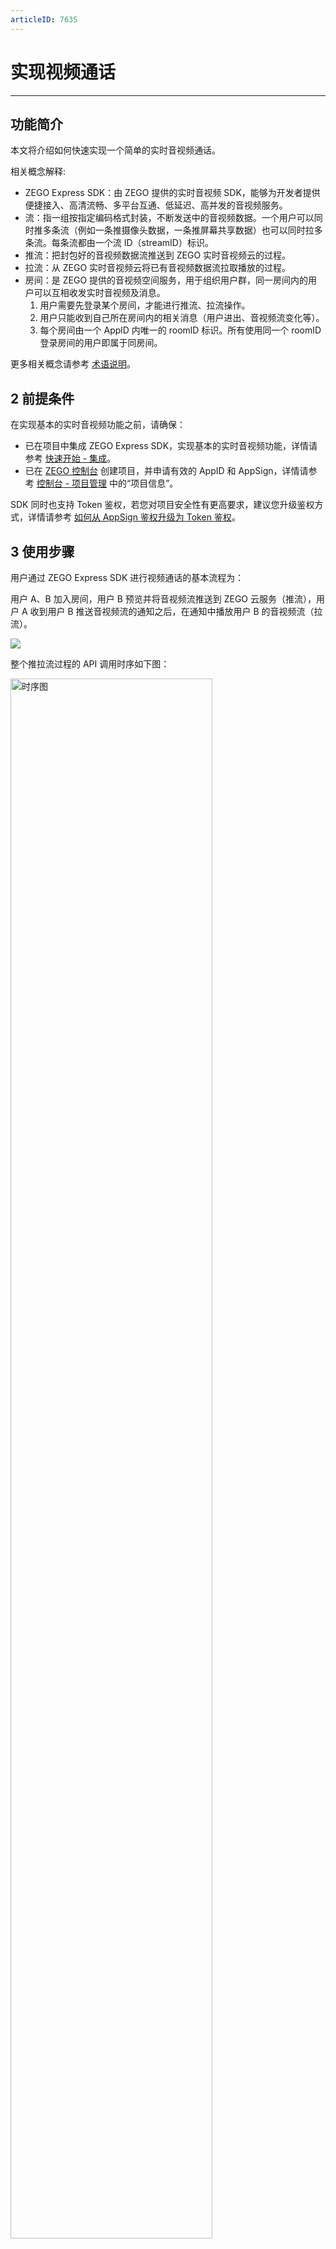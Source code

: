 ```yaml
---
articleID: 7635
---
```

# 实现视频通话 

---



##  功能简介

本文将介绍如何快速实现一个简单的实时音视频通话。

相关概念解释:

- ZEGO Express SDK：由 ZEGO 提供的实时音视频 SDK，能够为开发者提供便捷接入、高清流畅、多平台互通、低延迟、高并发的音视频服务。
- 流：指一组按指定编码格式封装，不断发送中的音视频数据。一个用户可以同时推多条流（例如一条推摄像头数据，一条推屏幕共享数据）也可以同时拉多条流。每条流都由一个流 ID（streamID）标识。
- 推流：把封包好的音视频数据流推送到 ZEGO 实时音视频云的过程。
- 拉流：从 ZEGO 实时音视频云将已有音视频数据流拉取播放的过程。
- 房间：是 ZEGO 提供的音视频空间服务，用于组织用户群，同一房间内的用户可以互相收发实时音视频及消息。
    1. 用户需要先登录某个房间，才能进行推流、拉流操作。
    2. 用户只能收到自己所在房间内的相关消息（用户进出、音视频流变化等）。
    3. 每个房间由一个 ApplD 内唯一的 roomlD 标识。所有使用同一个 roomID 登录房间的用户即属于同房间。



更多相关概念请参考 [术语说明](#5390)。

## 2 前提条件  

在实现基本的实时音视频功能之前，请确保：  

- 已在项目中集成 ZEGO Express SDK，实现基本的实时音视频功能，详情请参考 [快速开始 - 集成](!Integration/SDK_Integration)。
- 已在 [ZEGO 控制台](https://console.zego.im) 创建项目，并申请有效的 AppID 和 AppSign，详情请参考 [控制台 - 项目管理](https://doc-zh.zego.im/article/12107) 中的“项目信息”。

<Warning title="注意">

SDK 同时也支持 Token 鉴权，若您对项目安全性有更高要求，建议您升级鉴权方式，详情请参考 [如何从 AppSign 鉴权升级为 Token 鉴权](http://doc-zh.zego.im/faq/token_upgrade?product=ExpressVideo)。
</Warning>




## 3 使用步骤  

用户通过 ZEGO Express SDK 进行视频通话的基本流程为：

用户 A、B  加入房间，用户 B 预览并将音视频流推送到 ZEGO 云服务（推流），用户 A 收到用户 B 推送音视频流的通知之后，在通知中播放用户 B 的音视频流（拉流）。

<Frame width="512" height="auto" caption="">
  <img src="https://storage.zego.im/sdk-doc/Pics/Common/ZegoExpressEngine/common_usage_new.png" />
</Frame>

整个推拉流过程的 API 调用时序如下图： 

<img src="/Pics/QuickStart/quickstart_uml.png" alt="时序图" width="80%">   


<a id="createEngine"></a>

### 3.1 创建引擎   

**1. 创建界面（可选）**

<details class="zg-primary">
    <summary>添加界面元素</summary>

在开始之前，推荐开发者添加以下界面元素，方便实现基本的实时音视频功能。

- 本地预览窗口
- 远端视频窗口
- 结束按钮

<img src="/Pics/QuickStart/UI_PC.jpg" alt="界面图" width="40%">

</details>  

**2. 初始化引擎**  

使用 [createEngine](@createEngine) 方法，将申请到的 AppID 和 AppSign 传入参数 “appID” 和 “appSign”。   

<div class="mk-warning">

SDK 同时也支持 Token 鉴权，若您对项目安全性有更高要求，建议您升级鉴权方式，可参考 [如何从 AppSign 鉴权升级为 Token 鉴权](http://doc-zh.zego.im/faq/token_upgrade?product=ExpressVideo)。
</div>

```js
// 引入 ZegoExpressEngine
const zgEngine = window.require('zego-express-engine-electron/ZegoExpressEngine');
const zgDefines = window.require('zego-express-engine-electron/ZegoExpressDefines');

// 采用通用场景
const profile = {
appID : xxx,
appSign : "xxx",
scenario : zgDefines.ZegoScenario.Default
};

zgEngine.createEngine(profile)
.then(() => {
    console.log("init succeed")
}).catch((e) => {
    console.log("init failed", e)
});
```

**3. 设置回调**


关于回调的注册和取消，请参考 [设置回调](!setting_callback) 

<div class="mk-warning">

为避免错过事件通知，建议在在创建引擎后立即注册回调
</div>






<a id="loginRoom"></a>

### 3.2 登录房间

**1. 登录**  

调用 [loginRoom ](@loginRoom) 接口，传入房间 ID 参数 “roomID” 和用户参数 “user”，登录房间。如果房间不存在，调用该接口时会创建并登录此房间。

- 同一个 AppID 内，需保证 “roomID” 信息的全局唯一。
- 同一个 AppID 内，需保证 “userID” 全局唯一，建议开发者将其设置成一个有意义的值，可将 “userID” 与自己业务账号系统进行关联。
- “userID” 不能为 “null”，否则会导致登录房间失败。


```js
zgEngine.loginRoom("TheRoomID",  { userID: "TheUserID", userName: "TheUserName"});
```  


**2. 监听登录房间后的事件回调**

根据实际应用需要，在登录房间后监听想要关注的事件通知，比如房间状态更新、用户状态更新、流状态更新等。 

- [onRoomStateUpdate](!setting_callback#onRoomStateUpdate)：房间状态更新回调。登录房间后，当房间连接状态发生变更（如出现房间断开，登录认证失败等情况），SDK 会通过该回调通知。
- [onRoomUserUpdate](!setting_callback#onRoomUserUpdate)：用户状态更新回调。登录房间后，当房间内有用户新增或删除时，SDK 会通过该回调通知。

    只有调用 [loginRoom](@loginRoom) 接口登录房间时传入 [ZegoRoomConfig](@-ZegoRoomConfig) 配置，且 “isUserStatusNotify” 参数取值为 “true” 时，用户才能收到 [onRoomUserUpdate](!setting_callback#onRoomUserUpdate) 回调。


- [onRoomStreamUpdate](!setting_callback#onRoomStreamUpdate)：流状态更新回调。登录房间后，当房间内有用户新推送或删除音视频流时，SDK 会通过该回调通知。 

<div class="mk-warning">

- 只有调用 [loginRoom](@loginRoom) 接口登录房间时传入 [ZegoRoomConfig](@-ZegoRoomConfig) 配置，且 “isUserStatusNotify” 参数取值为 “true” 时，用户才能收到 [onRoomUserUpdate](!setting_callback#onRoomUserUpdate) 回调。
- 通常情况下，如果某个用户想要播放其他用户推送的视频，可以在收到流状态更新（新增）的回调中，调用 [startPlayingStream](/article/api?doc=express-video-sdk_API~javascript_electron~class~ZegoExpressEngine#start-playing-stream) 接口拉取远端推送的音视频流。
</div>



```js
// 以下为常用的房间相关回调
// 房间状态更新回调
zgEngine.on("onRoomStateUpdate", (param)=>{
    // 根据需要实现事件回调 
});

// 用户状态更新回调
zgEngine.on("onRoomUserUpdate", (param)=>{
    // 根据需要实现事件回调 
});

// 流状态更新回调
zgEngine.on("onRoomStreamUpdate", (param)=>{
    // 根据需要实现事件回调 
});
```  
 
<a id="startPublishingStream"></a>

### 3.3 推流  

**1. 开始推流**  

调用 [startPublishingStream](@startPublishingStream) 接口，传入流 ID 参数 “streamID”，向远端用户发送本端的音视频流。  

<div class = 'mk-warning'>  

同一个 AppID 内，需保证 “streamID” 全局唯一。如果同一个 AppID 内，不同用户各推了一条 “streamID” 相同的流，会导致后推流的用户推流失败。</div>  

```js
// 开始推流
zgEngine.startPublishingStream("streamID");
```  

**2. 启用本地预览（可选）**

<details class="zg-primary">
    <summary>设置预览视图并启动本地预览</summary> 

如果希望看到本端的画面，可调用 [startPreview](/article/api?doc=express-video-sdk_API~javascript_electron~class~ZegoExpressEngine#start-preview) 接口设置预览视图，并启动本地预览。  

```js
// 取一个canvas元素
let localCanvas = document.getElementById("localCanvas");

// 启动本地预览
zgEngine.startPreview({
    canvas: localCanvas,
});
``` 
</details>  

**3. 监听推流后的事件回调**

根据实际应用需要，在推流后监听想要关注的事件通知，比如推流状态更新等。  
 
[onPublisherStateUpdate](!setting_callback#onPublisherStateUpdate)：推流状态更新回调。调用推流接口成功后，当推流状态发生变更（如出现网络中断导致推流异常等情况），SDK 在重试推流的同时，会通过该回调通知。  

```js
// 常用的推流相关回调
// 推流状态更新回调
zgEngine.on("onPublisherStateUpdate", (param)=>{
    // 根据需要实现事件回调
});
```

<Note title="说明">如果您需要了解 ZEGO Express SDK 的摄像头/视频/麦克风/音频/扬声器相关接口，请参考 [常见问题 - 如何实现开关摄像头/视频画面/麦克风/音频/扬声器？](http://doc-zh.zego.im/faq/How_to_switch_devices)。</Note> 

### 3.4 拉流  

**1. 开始拉流**  

调用 [startPlayingStream](/article/api?doc=express-video-sdk_API~javascript_electron~class~ZegoExpressEngine#start-playing-stream) 接口，根据传入的流 ID 参数 “streamID”，拉取远端推送的音视频流。    

```js
// 取一个canvas元素
let remoteCanvas = document.getElementById("remoteCanvas");
// 开始拉流
zgEngine.startPlayingStream("streamID", {
    canvas: remoteCanvas,
});
```		

**2. 监听拉流后的事件回调**


根据实际应用需要，在拉流后监听想要关注的事件通知，比如拉流状态更新等。 
 
[onPlayerStateUpdate](!setting_callback#onPlayerStateUpdate)：拉流状态更新回调。调用拉流接口成功后，当拉流状态发生变更（如出现网络中断导致推流异常等情况），SDK 在重试拉流的同时，会通过该回调通知。  

```js
// 常用的拉流相关回调
// 拉流状态相关回调
zgEngine.on("onPlayerStateUpdate", (param)=>{
    // 根据需要实现事件回调
});
```

### 3.5 在线测试推拉流功能

在真机中运行项目，运行成功后，可以看到本端视频画面。

为方便体验，ZEGO 提供了一个 [Web 端调试示例](https://zegodev.github.io/zego-express-webrtc-sample/assistDev/index.html)，在该页面下，输入相同的 AppID、RoomID，输入不同的 UserID、以及对应的 [Token](https://doc-zh.zego.im/article/16309)，即可加入同一房间与真机设备互通。当成功开始音视频通话时，可以听到远端的音频，看到远端的视频画面。


<a id="stopPublishingStream"></a>

### 3.6 停止推拉流

**1. 停止推流/预览**  

调用 [stopPublishingStream](@stopPublishingStream) 接口停止向远端用户发送本端的音视频流。    

```js
// 停止推流
zgEngine.stopPublishingStream();
```  

如果启用了本地预览，调用 `stopPreview` 接口停止预览。  

```js
// 停止本地预览
zgEngine.stopPreview();
``` 

**2. 停止拉流**

调用 [stopPlayingStream](@stopPlayingStream) 接口停止拉取远端推送的音视频流。  

<Warning title="注意">
如果开发者通过 [onRoomStreamUpdate](@onRoomStreamUpdate) 回调收到了音视频流 “减少” 的通知，请及时调用 [stopPlayingStream](@stopPlayingStream) 接口停止拉流，避免拉到空流、产生额外的成本；或者，开发者可以根据自己的业务需求，选择合适的时机，主动调用 [stopPlayingStream](@stopPlayingStream) 接口停止拉流。
</Warning>

```js
// 停止拉流
zgEngine.stopPlayingStream("streamID");
``` 

### 3.7 退出房间  

调用 [logoutRoom](@logoutRoom) 接口退出房间。 

```js
// 退出房间 
zgEngine.logoutRoom("TheRoomID");   
```  

### 3.8 销毁引擎
调用 [destroyEngine](@destroyEngine) 接口销毁引擎，用于释放 SDK 使用的资源。 

```js
// 销毁引擎
zgEngine.destroyEngine();
```

## 4 常见问题 

1. **Electron 集成的最新版本谷歌内核显卡渲染加速，导致看不到本地预览和拉流画面，但是 CDN 拉流画面是正常的，该如何解决？** 
  
    目前解决该问题的方案主要有两个：    

    - 禁用显卡加速：通过禁用显卡加速，不使用谷歌内核显卡渲染加速功能，可以正常观看到本地预览和拉流画面。    
    - 更换旧版本 Electron：升级 Electron 版本，以适配最新版本谷歌内核显卡渲染加速功能。

2. **当集成 SDK 并使用 Electron9-13 系列版本打包应用后，出现使用 DevTools 的 reload 导致界面 crash、或者出现收不到 SDK 回调的问题，该如何解决？** 
 
    由于高版本的 Electron（Electron9 或以上版本），允许页面多次加载 Node modules，进而可能会导致 Node Addon module 的底层上下文被多次应用、而产生无法预知的问题。所以在 Electron9 ~ Electron14 之间的版本，可以通过以下方式处理：

    在主进程 js 中，设置如下页面属性：`app.allowRendererProcessReuse = false`。（注意：这个属性在 Electron14 或以上版本被废弃，所以 Electron14 或以上版本仍然存在这个问题，暂时无法解决。）

3. **macOS Monterey(12.2.1) 及以上版本运行 electron 应用导致摄像头、麦克风等设备不能使用或者 crash？**    

    如何解决此问题，详情请参考 [FAQ](http://doc-zh.zego.im/faq/macOS_Monterey_v12.2.1_access_solution?product=ExpressVideo&platform=electron)。

4. **在 Linux 操作系统上集成 SDK，且使用 electron-builder 或其它打包工具打包后的应用，出现报错`sand-box`，该如何解决？** 

    <div class="mk-warning">

    如需使用 Linux 平台，请联系 ZEGO 技术支持。 
    </div>

    由于 Linux 系统下，Google Chrome 浏览器的安全性限制问题，需要通过以下方式处理该问题：

    - **方式 1**: 在项目根目录下执行：`sudo chown root ./node_modules/electron/dist/chrome-sandbox && sudo chmod 4755 ./node_modules/electron/dist/chrome-sandbox`。
    - **方式 2**：在 Linux 命令行启动 Electron 程序时，添加命令行参数`--no-sandbox`。
    - **方式 3**：如果是在 Debian 系统下，通过以下方式处理 `sudo sysctl -w kernel.unprivileged_userns_clone=1`。

5. **为什么 canvas 已经设置了宽、高，但最终的拉流画面却被放大了？**

    由于不同的机型差异，设置 canvas 的宽、高后，拉流画面效果有一定的差异。此时，还需要设置 style 中的宽、高，即可保证拉流画面正常。
